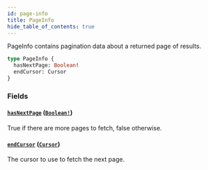```yaml
---
id: page-info
title: PageInfo
hide_table_of_contents: true
---
```



PageInfo contains pagination data about a returned page of results.

```graphql
type PageInfo {
  hasNextPage: Boolean!
  endCursor: Cursor
}
```


### Fields

#### [`hasNextPage`](#) ([`Boolean!`](/docs/directory-guide/graphql/reference/schema/scalars/boolean))

True if there are more pages to fetch, false otherwise.


#### [`endCursor`](#) ([`Cursor`](/docs/directory-guide/graphql/reference/schema/scalars/cursor))

The cursor to use to fetch the next page.




